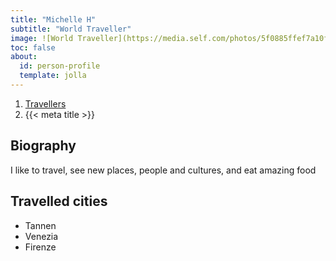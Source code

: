 ```yaml
---
title: "Michelle H"
subtitle: "World Traveller"
image: ![World Traveller](https://media.self.com/photos/5f0885ffef7a10ffa6640daa/4:3/w_5240,h_3929,c_limit/travel_plane_corona.jpeg)
toc: false
about:
  id: person-profile
  template: jolla
---
```


```{=html}
<nav aria-label="breadcrumb">
  <ol class="breadcrumb">
    <li class="breadcrumb-item"><a href="../travellers.html">Travellers</a></li>
    <li class="breadcrumb-item active" aria-current="page">{{< meta title >}}</li>
  </ol>
</nav>
```

:::{#person-profile}
:::

## Biography

I like to travel, see new places, people and cultures, and eat amazing food

## Travelled cities

- Tannen
- Venezia
- Firenze
